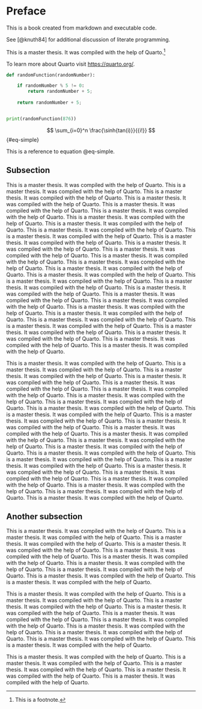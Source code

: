 # Preface {.unnumbered}

This is a book created from markdown and executable code.

See [@knuth84] for additional discussion of literate programming.

[^1]: This is a footnote.

This is a master thesis. It was compiled with the help of Quarto.[^1]

To learn more about Quarto visit <https://quarto.org/>.


```python

def randomFunction(randomNumber):

    if randomNumber % 5 != 0:
        return randomNumber + 5;
    
    return randomNumber + 5;


print(randomFunction(876))

```

$$
\sum_{i=0}^n \frac{\sinh{tan(i)}}{{i!}}
$$ {#eq-simple}

This is a reference to equation @eq-simple.

## Subsection

This is a master thesis. It was compiled with the help of Quarto. This is a master thesis. It was compiled with the help of Quarto. This is a master thesis. It was compiled with the help of Quarto. This is a master thesis. It was compiled with the help of Quarto. This is a master thesis. It was compiled with the help of Quarto. This is a master thesis. It was compiled with the help of Quarto. This is a master thesis. It was compiled with the help of Quarto. This is a master thesis. It was compiled with the help of Quarto. This is a master thesis. It was compiled with the help of Quarto. This is a master thesis. It was compiled with the help of Quarto. This is a master thesis. It was compiled with the help of Quarto. This is a master thesis. It was compiled with the help of Quarto. This is a master thesis. It was compiled with the help of Quarto. This is a master thesis. It was compiled with the help of Quarto. This is a master thesis. It was compiled with the help of Quarto. This is a master thesis. It was compiled with the help of Quarto. This is a master thesis. It was compiled with the help of Quarto. This is a master thesis. It was compiled with the help of Quarto. This is a master thesis. It was compiled with the help of Quarto. This is a master thesis. It was compiled with the help of Quarto. This is a master thesis. It was compiled with the help of Quarto. This is a master thesis. It was compiled with the help of Quarto. This is a master thesis. It was compiled with the help of Quarto. This is a master thesis. It was compiled with the help of Quarto. This is a master thesis. It was compiled with the help of Quarto. This is a master thesis. It was compiled with the help of Quarto. This is a master thesis. It was compiled with the help of Quarto. This is a master thesis. It was compiled with the help of Quarto. This is a master thesis. It was compiled with the help of Quarto. This is a master thesis. It was compiled with the help of Quarto. 

This is a master thesis. It was compiled with the help of Quarto. This is a master thesis. It was compiled with the help of Quarto. This is a master thesis. It was compiled with the help of Quarto. This is a master thesis. It was compiled with the help of Quarto. This is a master thesis. It was compiled with the help of Quarto. This is a master thesis. It was compiled with the help of Quarto. This is a master thesis. It was compiled with the help of Quarto. This is a master thesis. It was compiled with the help of Quarto. This is a master thesis. It was compiled with the help of Quarto. This is a master thesis. It was compiled with the help of Quarto. This is a master thesis. It was compiled with the help of Quarto. This is a master thesis. It was compiled with the help of Quarto. This is a master thesis. It was compiled with the help of Quarto. This is a master thesis. It was compiled with the help of Quarto. This is a master thesis. It was compiled with the help of Quarto. This is a master thesis. It was compiled with the help of Quarto. This is a master thesis. It was compiled with the help of Quarto. This is a master thesis. It was compiled with the help of Quarto. This is a master thesis. It was compiled with the help of Quarto. This is a master thesis. It was compiled with the help of Quarto. This is a master thesis. It was compiled with the help of Quarto. This is a master thesis. It was compiled with the help of Quarto. This is a master thesis. It was compiled with the help of Quarto. This is a master thesis. It was compiled with the help of Quarto. This is a master thesis. It was compiled with the help of Quarto. 

## Another subsection

This is a master thesis. It was compiled with the help of Quarto. This is a master thesis. It was compiled with the help of Quarto. This is a master thesis. It was compiled with the help of Quarto. This is a master thesis. It was compiled with the help of Quarto. This is a master thesis. It was compiled with the help of Quarto. This is a master thesis. It was compiled with the help of Quarto. This is a master thesis. It was compiled with the help of Quarto. This is a master thesis. It was compiled with the help of Quarto. This is a master thesis. It was compiled with the help of Quarto. This is a master thesis. It was compiled with the help of Quarto. 

This is a master thesis. It was compiled with the help of Quarto. This is a master thesis. It was compiled with the help of Quarto. This is a master thesis. It was compiled with the help of Quarto. This is a master thesis. It was compiled with the help of Quarto. This is a master thesis. It was compiled with the help of Quarto. This is a master thesis. It was compiled with the help of Quarto. This is a master thesis. It was compiled with the help of Quarto. This is a master thesis. It was compiled with the help of Quarto. This is a master thesis. It was compiled with the help of Quarto. This is a master thesis. It was compiled with the help of Quarto. 

This is a master thesis. It was compiled with the help of Quarto. This is a master thesis. It was compiled with the help of Quarto. This is a master thesis. It was compiled with the help of Quarto. This is a master thesis. It was compiled with the help of Quarto. This is a master thesis. It was compiled with the help of Quarto. 